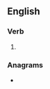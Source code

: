 ==English==

===Verb===
{{head|en|verb form}}

# {{present participle of|en|nuke|nocat=1}}

===Anagrams===
* {{anagrams|en|a=giknnu|unking}}